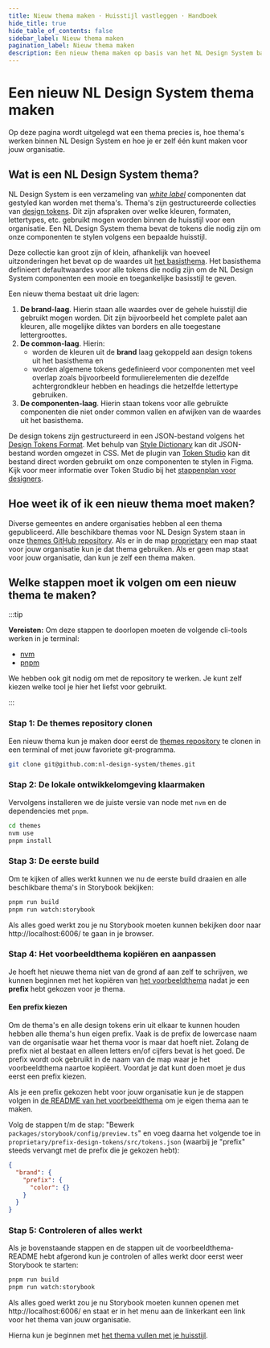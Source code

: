 ```yaml
---
title: Nieuw thema maken · Huisstijl vastleggen · Handboek
hide_title: true
hide_table_of_contents: false
sidebar_label: Nieuw thema maken
pagination_label: Nieuw thema maken
description: Een nieuw thema maken op basis van het NL Design System basisthema
---
```



# Een nieuw NL Design System thema maken

<Paragraph lead>
  Op deze pagina wordt uitgelegd wat een thema precies is, hoe thema's werken binnen NL Design System en hoe je er zelf
  één kunt maken voor jouw organisatie.
</Paragraph>

## Wat is een NL Design System thema?

NL Design System is een verzameling van [_white label_](https://en.wikipedia.org/wiki/White-label_product) componenten dat gestyled kan worden met thema's.
Thema's zijn gestructureerde collecties van [design tokens](/handboek/design-tokens). Dit zijn afspraken over welke kleuren, formaten, lettertypes, etc. gebruikt mogen worden binnen de huisstijl voor een organisatie. Een NL Design System thema bevat de tokens die nodig zijn om onze componenten te stylen volgens een bepaalde huisstijl.

Deze collectie kan groot zijn of klein, afhankelijk van hoeveel uitzonderingen het bevat op de waardes uit [het basisthema](../basisthema/README). Het basisthema definieert defaultwaardes voor alle tokens die nodig zijn om de NL Design System componenten een mooie en toegankelijke basisstijl te geven.

Een nieuw thema bestaat uit drie lagen:

1. **De brand-laag**. Hierin staan alle waardes over de gehele huisstijl die gebruikt mogen worden. Dit zijn bijvoorbeeld het complete palet aan kleuren, alle mogelijke diktes van borders en alle toegestane lettergroottes.
1. **De common-laag**. Hierin:
   - worden de kleuren uit de **brand** laag gekoppeld aan design tokens uit het basisthema en
   - worden algemene tokens gedefinieerd voor componenten met veel overlap zoals bijvoorbeeld formulierelementen die dezelfde achtergrondkleur hebben en headings die hetzelfde lettertype gebruiken.
1. **De componenten-laag**. Hierin staan tokens voor alle gebruikte componenten die niet onder common vallen en afwijken van de waardes uit het basisthema.

De design tokens zijn gestructureerd in een JSON-bestand volgens het [Design Tokens Format](https://tr.designtokens.org/format/). Met behulp van [Style Dictionary](https://amzn.github.io/style-dictionary/) kan dit JSON-bestand worden omgezet in CSS. Met de plugin van [Token Studio](https://tokens.studio/plugin) kan dit bestand direct worden gebruikt om onze componenten te stylen in Figma. Kijk voor meer informatie over Token Studio bij het [stappenplan voor designers](/handboek/designer/stappenplan).

## Hoe weet ik of ik een nieuw thema moet maken?

Diverse gemeentes en andere organisaties hebben al een thema gepubliceerd. Alle beschikbare themas voor NL Design System staan in onze [themes GitHub repository](https://github.com/nl-design-system/themes). Als er in de map [proprietary](https://github.com/nl-design-system/themes/tree/main/proprietary) een map staat voor jouw organisatie kun je dat thema gebruiken. Als er geen map staat voor jouw organisatie, dan kun je zelf een thema maken.

## Welke stappen moet ik volgen om een nieuw thema te maken?

:::tip

**Vereisten:** Om deze stappen te doorlopen moeten de volgende cli-tools werken in je terminal:

- [nvm](https://github.com/nvm-sh/nvm)
- [pnpm](https://pnpm.io/)

We hebben ook git nodig om met de repository te werken. Je kunt zelf kiezen welke tool je hier het liefst voor gebruikt.

:::

### Stap 1: De themes repository clonen

Een nieuw thema kun je maken door eerst de [themes repository](https://github.com/nl-design-system/themes) te clonen in een terminal of met jouw favoriete git-programma.

```sh
git clone git@github.com:nl-design-system/themes.git
```

### Stap 2: De lokale ontwikkelomgeving klaarmaken

Vervolgens installeren we de juiste versie van node met `nvm` en de dependencies met `pnpm`.

```sh
cd themes
nvm use
pnpm install
```

### Stap 3: De eerste build

Om te kijken of alles werkt kunnen we nu de eerste build draaien en alle beschikbare thema's in Storybook bekijken:

```sh
pnpm run build
pnpm run watch:storybook
```

Als alles goed werkt zou je nu Storybook moeten kunnen bekijken door naar http://localhost:6006/ te gaan in je browser.

### Stap 4: Het voorbeeldthema kopiëren en aanpassen

Je hoeft het nieuwe thema niet van de grond af aan zelf te schrijven, we kunnen beginnen met het kopiëren van [het voorbeeldthema](https://github.com/nl-design-system/themes/tree/main/proprietary/example-design-tokens) nadat je een **prefix** hebt gekozen voor je thema.

#### Een prefix kiezen

Om de thema's en alle design tokens erin uit elkaar te kunnen houden hebben alle thema's hun eigen prefix. Vaak is de prefix de lowercase naam van de organisatie waar het thema voor is maar dat hoeft niet. Zolang de prefix niet al bestaat en alleen letters en/of cijfers bevat is het goed. De prefix wordt ook gebruikt in de naam van de map waar je het voorbeeldthema naartoe kopiëert. Voordat je dat kunt doen moet je dus eerst een prefix kiezen.

Als je een prefix gekozen hebt voor jouw organisatie kun je de stappen volgen in [de README van het voorbeeldthema](https://github.com/nl-design-system/themes/blob/main/proprietary/example-design-tokens/README.md) om je eigen thema aan te maken.

Volg de stappen t/m de stap: "Bewerk `packages/storybook/config/preview.ts`" en voeg daarna het volgende toe in `proprietary/prefix-design-tokens/src/tokens.json` (waarbij je "prefix" steeds vervangt met de prefix die je gekozen hebt):

```json
{
  "brand": {
    "prefix": {
      "color": {}
    }
  }
}
```

### Stap 5: Controleren of alles werkt

Als je bovenstaande stappen en de stappen uit de voorbeeldthema-README hebt afgerond kun je controlen of alles werkt door eerst weer Storybook te starten:

```sh
pnpm run build
pnpm run watch:storybook
```

Als alles goed werkt zou je nu Storybook moeten kunnen openen met http://localhost:6006/ en staat er in het menu aan de linkerkant een link voor het thema van jouw organisatie.

Hierna kun je beginnen met [het thema vullen met je huisstijl](./thema-vullen-met-huisstijl).
